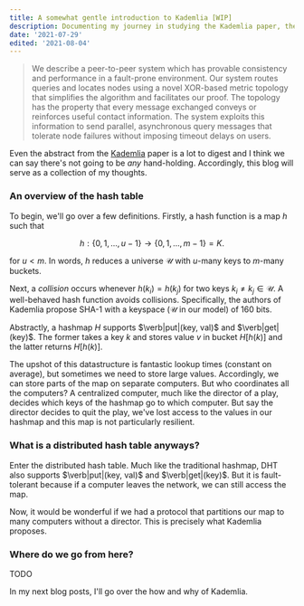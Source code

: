 ```yaml
---
title: A somewhat gentle introduction to Kademlia [WIP]
description: Documenting my journey in studying the Kademlia paper, the peer-to-peer ditributed hash table. 
date: '2021-07-29'
edited: '2021-08-04' 
---
```


> We describe a peer-to-peer system which has provable consistency and performance in a fault-prone
environment. Our system routes queries and locates
nodes using a novel XOR-based metric topology that
simplifies the algorithm and facilitates our proof.
The topology has the property that every message
exchanged conveys or reinforces useful contact information. The system exploits this information to
send parallel, asynchronous query messages that tolerate node failures without imposing timeout delays
on users.

Even the abstract from the [Kademlia](http://css.csail.mit.edu/6.824/2014/papers/kademlia.pdf) paper
is a lot to digest and I think we can say there's not going to be *any* hand-holding. 
Accordingly, this blog will serve as a collection of my thoughts.

### An overview of the hash table
To begin, we'll go over a few definitions. Firstly, a hash function is a map $h$ such that

$$
h : \{0, 1, ..., u - 1\} \to \{0, 1, ..., m -1\} = K.
$$

for $u < m$. In words, $h$ reduces a universe 
$\mathcal{U}$ with $u$-many keys to $m$-many buckets. 

Next, a *collision* occurs whenever 
$h(k_i) = h(k_j)$
for two keys $k_i \neq k_j \in \mathcal{U}$.
A well-behaved hash function avoids collisions.
Specifically, the authors of Kademlia propose SHA-1
with a keyspace ($\mathcal{U}$ in our model) of 160 bits.

Abstractly, a hashmap $H$ supports $\verb|put|(key, val)$ and 
$\verb|get|(key)$. The former takes a key $k$ and stores value $v$
in bucket $H[h(k)]$ and the latter returns 
$H[h(k)]$. 

The upshot of this datastructure is fantastic
lookup times (constant on average), but sometimes
we need to store large values. 
Accordingly, we can store parts of the map
on separate computers. But who coordinates all the computers? 
A centralized computer, much like the director of a play, decides which keys
of the hashmap go to which computer. But say
the director decides to quit the play,
we've lost access to the values in our hashmap and 
this map is not particularly resilient.

### What is a distributed hash table anyways?

Enter the distributed hash table. Much like the
traditional hashmap, DHT 
also supports $\verb|put|(key, val)$ and 
$\verb|get|(key)$. But it is fault-tolerant because 
if a computer leaves the network, we can still access 
the map. 

Now, it would be wonderful if we had a protocol 
that partitions our map to many computers without
a director. This is precisely what Kademlia proposes.

### Where do we go from here?

TODO

In my next blog posts, I'll go over the how and why
of Kademlia. 
